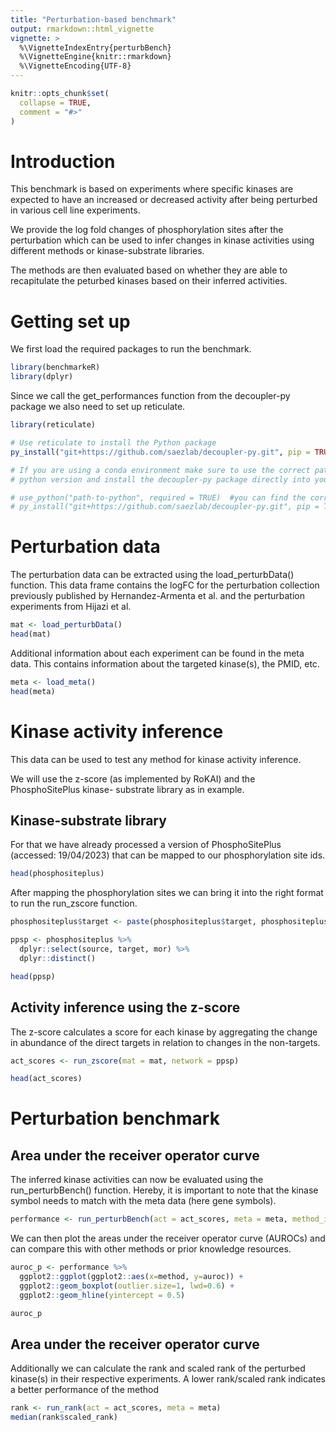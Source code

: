 ```yaml
---
title: "Perturbation-based benchmark"
output: rmarkdown::html_vignette
vignette: >
  %\VignetteIndexEntry{perturbBench}
  %\VignetteEngine{knitr::rmarkdown}
  %\VignetteEncoding{UTF-8}
---
```


```r
knitr::opts_chunk$set(
  collapse = TRUE,
  comment = "#>"
)
```

# Introduction
This benchmark is based on experiments where specific kinases are expected to 
have an increased or decreased activity after being perturbed in 
various cell line experiments. 

We provide the log fold changes of phosphorylation sites after the perturbation
which can be used to infer changes in kinase activities using different methods
or kinase-substrate libraries. 

The methods are then evaluated based on whether they are able to recapitulate
the peturbed kinases based on their inferred activities. 

# Getting set up
We first load the required packages to run the benchmark.
```r
library(benchmarkeR)
library(dplyr)
```

Since we call the get_performances function from the decoupler-py package
we also need to set up reticulate.

```r
library(reticulate)

# Use reticulate to install the Python package
py_install("git+https://github.com/saezlab/decoupler-py.git", pip = TRUE)

# If you are using a conda environment make sure to use the correct path for your
# python version and install the decoupler-py package directly into your environment

# use_python("path-to-python", required = TRUE)  #you can find the correct path by activating your environment and typing "which python" into the terminal
# py_install("git+https://github.com/saezlab/decoupler-py.git", pip = TRUE, envname = "path-to-environment")
```

# Perturbation data
The perturbation data can be extracted using the load_perturbData() function.
This data frame contains the logFC for the perturbation collection previously
published by Hernandez-Armenta et al. and the perturbation experiments from
Hijazi et al.

```r
mat <- load_perturbData()
head(mat)
```
Additional information about each experiment can be found in the meta data. This
contains information about the targeted kinase(s), the PMID, etc.

```r
meta <- load_meta()
head(meta)
```
# Kinase activity inference
This data can be used to test any method for kinase activity inference. 

We will use the z-score (as implemented by RoKAI) and the PhosphoSitePlus kinase-
substrate library as in example.

## Kinase-substrate library
For that we have already processed a version of PhosphoSitePlus (accessed: 19/04/2023)
that can be mapped to our phosphorylation site ids.

```r
head(phosphositeplus)
```
After mapping the phosphorylation sites we can bring it into the right format to
run the run_zscore function.

```r
phosphositeplus$target <- paste(phosphositeplus$target, phosphositeplus$target_protein, phosphositeplus$position, sep = "|")

ppsp <- phosphositeplus %>%
  dplyr::select(source, target, mor) %>%
  dplyr::distinct()

head(ppsp)
```

## Activity inference using the z-score 
The z-score calculates a score for each kinase by aggregating the change in
abundance of the direct targets in relation to changes in the non-targets.

```r
act_scores <- run_zscore(mat = mat, network = ppsp)

head(act_scores)
```
# Perturbation benchmark
## Area under the receiver operator curve
The inferred kinase activities can now be evaluated using the run_perturbBench()
function. Hereby, it is important to note that the kinase symbol needs to match
with the meta data (here gene symbols).

```r
performance <- run_perturbBench(act = act_scores, meta = meta, method_id = "zscore_ppsp")
```

We can then plot the areas under the receiver operator curve (AUROCs) and can 
compare this with other methods or prior knowledge resources.
```r
auroc_p <- performance %>%
  ggplot2::ggplot(ggplot2::aes(x=method, y=auroc)) +
  ggplot2::geom_boxplot(outlier.size=1, lwd=0.6) +
  ggplot2::geom_hline(yintercept = 0.5)

auroc_p
```

## Area under the receiver operator curve
Additionally we can calculate the rank and scaled rank of the perturbed kinase(s)
in their respective experiments. A lower rank/scaled rank indicates a better
performance of the method

```r
rank <- run_rank(act = act_scores, meta = meta)
median(rank$scaled_rank)
```

